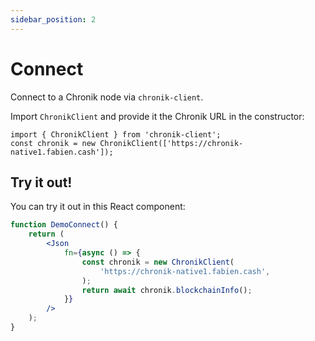 ```yaml
---
sidebar_position: 2
---
```


# Connect

Connect to a Chronik node via `chronik-client`.

Import `ChronikClient` and provide it the Chronik URL in the constructor:

```tsx
import { ChronikClient } from 'chronik-client';
const chronik = new ChronikClient(['https://chronik-native1.fabien.cash']);
```

## Try it out!

You can try it out in this React component:

```jsx live
function DemoConnect() {
    return (
        <Json
            fn={async () => {
                const chronik = new ChronikClient(
                    'https://chronik-native1.fabien.cash',
                );
                return await chronik.blockchainInfo();
            }}
        />
    );
}
```
